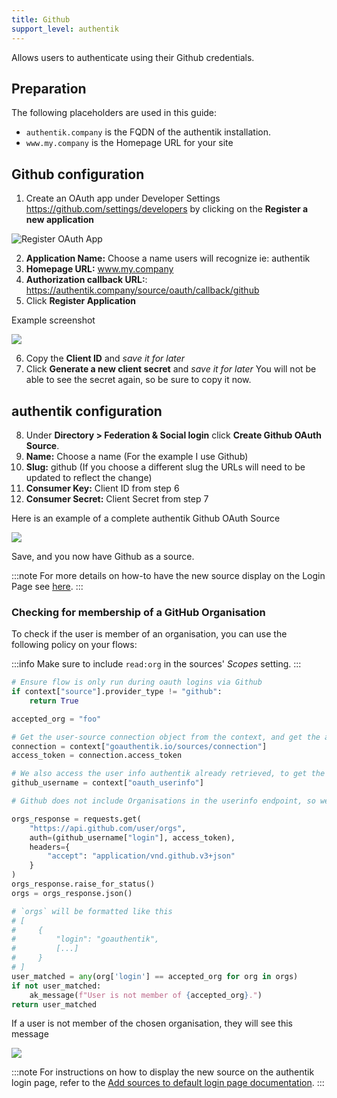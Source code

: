 ```yaml
---
title: Github
support_level: authentik
---
```


Allows users to authenticate using their Github credentials.

## Preparation

The following placeholders are used in this guide:

- `authentik.company` is the FQDN of the authentik installation.
- `www.my.company` is the Homepage URL for your site

## Github configuration

1. Create an OAuth app under Developer Settings https://github.com/settings/developers by clicking on the **Register a new application**

![Register OAuth App](./githubdeveloper1.png)

2. **Application Name:** Choose a name users will recognize ie: authentik
3. **Homepage URL:** www.my.company
4. **Authorization callback URL:**: https://authentik.company/source/oauth/callback/github
5. Click **Register Application**

Example screenshot

![](./githubdeveloperexample.png)

6. Copy the **Client ID** and _save it for later_
7. Click **Generate a new client secret** and _save it for later_ You will not be able to see the secret again, so be sure to copy it now.

## authentik configuration

8. Under **Directory > Federation & Social login** click **Create Github OAuth Source**.
9. **Name:** Choose a name (For the example I use Github)
10. **Slug:** github (If you choose a different slug the URLs will need to be updated to reflect the change)
11. **Consumer Key:** Client ID from step 6
12. **Consumer Secret:** Client Secret from step 7

Here is an example of a complete authentik Github OAuth Source

![](./githubexample2.png)

Save, and you now have Github as a source.

:::note
For more details on how-to have the new source display on the Login Page see [here](../../index.md#add-sources-to-default-login-page).
:::

### Checking for membership of a GitHub Organisation

To check if the user is member of an organisation, you can use the following policy on your flows:

:::info
Make sure to include `read:org` in the sources' _Scopes_ setting.
:::

```python
# Ensure flow is only run during oauth logins via Github
if context["source"].provider_type != "github":
    return True

accepted_org = "foo"

# Get the user-source connection object from the context, and get the access token
connection = context["goauthentik.io/sources/connection"]
access_token = connection.access_token

# We also access the user info authentik already retrieved, to get the correct username
github_username = context["oauth_userinfo"]

# Github does not include Organisations in the userinfo endpoint, so we have to call another URL

orgs_response = requests.get(
    "https://api.github.com/user/orgs",
    auth=(github_username["login"], access_token),
    headers={
        "accept": "application/vnd.github.v3+json"
    }
)
orgs_response.raise_for_status()
orgs = orgs_response.json()

# `orgs` will be formatted like this
# [
#     {
#         "login": "goauthentik",
#         [...]
#     }
# ]
user_matched = any(org['login'] == accepted_org for org in orgs)
if not user_matched:
    ak_message(f"User is not member of {accepted_org}.")
return user_matched
```

If a user is not member of the chosen organisation, they will see this message

![](./github_org_membership.png)

:::note
For instructions on how to display the new source on the authentik login page, refer to the [Add sources to default login page documentation](../../index.md#add-sources-to-default-login-page).
:::

